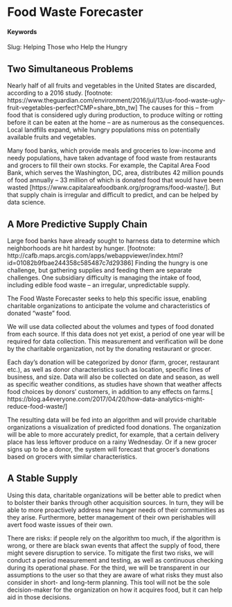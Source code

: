 # Food Waste Forecaster {#slug-one}

#### Keywords {-}

Slug: Helping Those who Help the Hungry

## Two Simultaneous Problems

Nearly half of all fruits and vegetables in the United States are discarded, according to a 2016 study. [footnote: https://www.theguardian.com/environment/2016/jul/13/us-food-waste-ugly-fruit-vegetables-perfect?CMP=share_btn_tw] The causes for this – from food that is considered ugly during production, to produce wilting or rotting before it can be eaten at the home – are as numerous as the consequences. Local landfills expand, while hungry populations miss on potentially available fruits and vegetables.

Many food banks, which provide meals and groceries to low-income and needy populations, have taken advantage of food waste from restaurants and grocers to fill their own stocks. For example, the Capital Area Food Bank, which serves the Washington, DC, area, distributes 42 million pounds of food annually – 33 million of which is donated food that would have been wasted [https://www.capitalareafoodbank.org/programs/food-waste/]. But that supply chain is irregular and difficult to predict, and can be helped by data science.

## A More Predictive Supply Chain

Large food banks have already sought to harness data to determine which neighborhoods are hit hardest by hunger. [footnote: http://cafb.maps.arcgis.com/apps/webappviewer/index.html?id=01082b9fbae244358c585487c7d29386] Finding the hungry is one challenge, but gathering supplies and feeding them are separate challenges. One subsidiary difficulty is managing the intake of food, including edible food waste – an irregular, unpredictable supply. 

The Food Waste Forecaster seeks to help this specific issue, enabling charitable organizations to anticipate the volume and characteristics of donated “waste” food.

We will use data collected about the volumes and types of food donated from each source. If this data does not yet exist, a period of one year will be required for data collection. This measurement and verification will be done by the charitable organization, not by the donating restaurant or grocer. 

Each day’s donation will be categorized by donor (farm, grocer, restaurant etc.), as well as donor characteristics such as location, specific lines of business, and size. Data will also be collected on date and season, as well as specific weather conditions, as studies have shown that weather affects food choices by donors’ customers, in addition to any effects on farms.[ https://blog.a4everyone.com/2017/04/20/how-data-analytics-might-reduce-food-waste/] 

The resulting data will be fed into an algorithm and will provide charitable organizations a visualization of predicted food donations. The organization will be able to more accurately predict, for example, that a certain delivery place has less leftover produce on a rainy Wednesday. Or if a new grocer signs up to be a donor, the system will forecast that grocer’s donations based on grocers with similar characteristics. 

## A Stable Supply

Using this data, charitable organizations will be better able to predict when to bolster their banks through other acquisition sources. In turn, they will be able to more proactively address new hunger needs of their communities as they arise. Furthermore, better management of their own perishables will avert food waste issues of their own.

There are risks: if people rely on the algorithm too much, if the algorithm is wrong, or there are black swan events that affect the supply of food, there might severe disruption to service. To mitigate the first two risks, we will conduct a period measurement and testing, as well as continuous checking during its operational phase. For the third, we will be transparent in our assumptions to the user so that they are aware of what risks they must also consider in short- and long-term planning. This tool will not be the sole decision-maker for the organization on how it acquires food, but it can help aid in those decisions.
